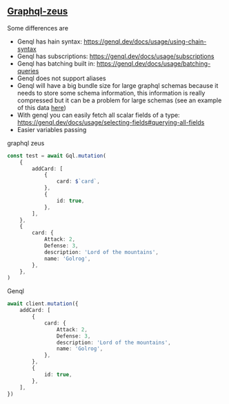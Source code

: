 ## [Graphql-zeus](https://github.com/graphql-editor/graphql-zeus)

Some differences are

-   Genql has hain syntax: https://genql.dev/docs/usage/using-chain-syntax
-   Genql has subscriptions: https://genql.dev/docs/usage/subscriptions
-   Genql has batching built in: https://genql.dev/docs/usage/batching-queries
-   Genql does not support aliases
-   Genql will have a big bundle size for large graphql schemas because it needs to store some schema information, this information is really compressed but it can be a problem for large schemas (see an example of this data [here](https://github.com/remorses/genql/blob/v2.4.0/example-usage/generated/types.esm.js))
-   With genql you can easily fetch all scalar fields of a type: https://genql.dev/docs/usage/selecting-fields#querying-all-fields
-   Easier variables passing

graphql zeus

```ts
const test = await Gql.mutation(
    {
        addCard: [
            {
                card: $`card`,
            },
            {
                id: true,
            },
        ],
    },
    {
        card: {
            Attack: 2,
            Defense: 3,
            description: 'Lord of the mountains',
            name: 'Golrog',
        },
    },
)
```

Genql

```ts
await client.mutation({
    addCard: [
        {
            card: {
                Attack: 2,
                Defense: 3,
                description: 'Lord of the mountains',
                name: 'Golrog',
            },
        },
        {
            id: true,
        },
    ],
})
```
